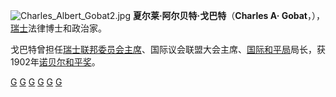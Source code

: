 [[File:Charles_Albert_Gobat2.jpg|thumb]]
'''夏尔莱·阿尔贝特·戈巴特'''（'''Charles A· Gobat'''，{{bd|1843年|5月21日|1914年|3月16日|catIdx=X}}），[[瑞士|瑞士]]法律博士和政治家。  

戈巴特曾担任[[瑞士联邦委员会主席|瑞士联邦委员会主席]]、国际议会联盟大会主席、[[国际和平局|国际和平局]]局长，获1902年[[诺贝尔和平奖|诺贝尔和平奖]]。

{{诺贝尔和平奖获得者 (1901年-1925年)}}

{{Authority control}}
[[Category:瑞士人|G]]
[[Category:诺贝尔和平奖获得者|G]]
[[Category:巴塞爾大學校友|G]]
[[Category:伯恩大學校友|G]]
[[Category:海德堡大學校友|G]]
[[Category:巴黎大學校友|G]]